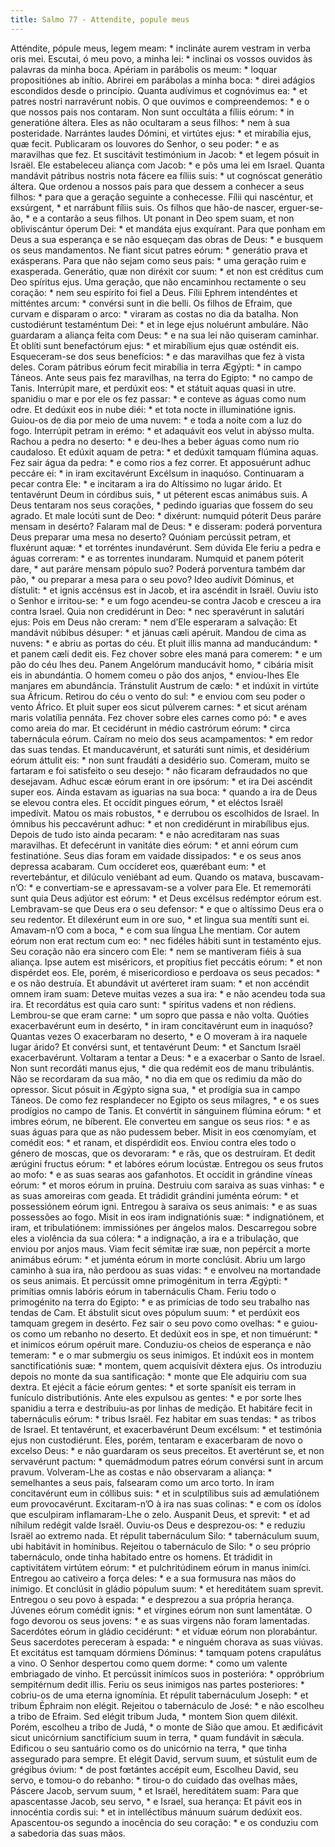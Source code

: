 ```yaml
---
title: Salmo 77 - Attendite, popule meus
---
```


<div class="grid grid-cols-2 gap-5">
  <span class="text-justify">
    Atténdite, pópule meus, legem meam: * inclináte aurem vestram in verba oris
    mei.
  </span>
  <span class="text-justify">
    Escutai, ó meu povo, a minha lei: * inclinai os vossos ouvidos às palavras
    da minha boca.
  </span>
  <span class="text-justify">
    Apériam in parábolis os meum: * loquar propositiónes ab inítio.
  </span>
  <span class="text-justify">
    Abrirei em parábolas a minha boca: * direi adágios escondidos desde o
    princípio.
  </span>
  <span class="text-justify">
    Quanta audívimus et cognóvimus ea: * et patres nostri narravérunt nobis.
  </span>
  <span class="text-justify">
    O que ouvimos e compreendemos: * e o que nossos pais nos contaram.
  </span>
  <span class="text-justify">
    Non sunt occultáta a fíliis eórum: * in generatióne áltera.
  </span>
  <span class="text-justify">
    Eles as não ocultaram a seus filhos: * nem à sua posteridade.
  </span>
  <span class="text-justify">
    Narrántes laudes Dómini, et virtútes ejus: * et mirabília ejus, quæ fecit.
  </span>
  <span class="text-justify">
    Publicaram os louvores do Senhor, o seu poder: * e as maravilhas que fez.
  </span>
  <span class="text-justify">
    Et suscitávit testimónium in Jacob: * et legem pósuit in Israël.
  </span>
  <span class="text-justify">
    Ele estabeleceu aliança com Jacob: * e pôs uma lei em Israel.
  </span>
  <span class="text-justify">
    Quanta mandávit pátribus nostris nota fácere ea fíliis suis: * ut cognóscat
    generátio áltera.
  </span>
  <span class="text-justify">
    Que ordenou a nossos pais para que dessem a conhecer a seus filhos: * para
    que a geração seguinte a conhecesse.
  </span>
  <span class="text-justify">
    Fílii qui nascéntur, et exsúrgent, * et narrábunt fíliis suis.
  </span>
  <span class="text-justify">
    Os filhos que hão-de nascer, erguer-se-ão, * e a contarão a seus filhos.
  </span>
  <span class="text-justify">
    Ut ponant in Deo spem suam, et non obliviscántur óperum Dei: * et mandáta
    ejus exquírant.
  </span>
  <span class="text-justify">
    Para que ponham em Deus a sua esperança e se não esqueçam das obras de Deus:
    * e busquem os seus mandamentos.
  </span>
  <span class="text-justify">
    Ne fiant sicut patres eórum: * generátio prava et exásperans.
  </span>
  <span class="text-justify">
    Para que não sejam como seus pais: * uma geração ruim e exasperada.
  </span>
  <span class="text-justify">
    Generátio, quæ non diréxit cor suum: * et non est créditus cum Deo spíritus
    ejus.
  </span>
  <span class="text-justify">
    Uma geração, que não encaminhou rectamente o seu coração: * nem seu espírito
    foi fiel a Deus.
  </span>
  <span class="text-justify">
    Fílii Ephrem intendéntes et mitténtes arcum: * convérsi sunt in die belli.
  </span>
  <span class="text-justify">
    Os filhos de Efraim, que curvam e disparam o arco: * viraram as costas no
    dia da batalha.
  </span>
  <span class="text-justify">
    Non custodiérunt testaméntum Dei: * et in lege ejus noluérunt ambuláre.
  </span>
  <span class="text-justify">
    Não guardaram a aliança feita com Deus: * e na sua lei não quiseram
    caminhar.
  </span>
  <span class="text-justify">
    Et oblíti sunt benefactórum ejus: * et mirabílium ejus quæ osténdit eis.
  </span>
  <span class="text-justify">
    Esqueceram-se dos seus benefícios: * e das maravilhas que fez à vista deles.
  </span>
  <span class="text-justify">
    Coram pátribus eórum fecit mirabília in terra Ægýpti: * in campo Táneos.
  </span>
  <span class="text-justify">
    Ante seus pais fez maravilhas, na terra do Egipto: * no campo de Tanis.
  </span>
  <span class="text-justify">
    Interrúpit mare, et perdúxit eos: * et státuit aquas quasi in utre.
  </span>
  <span class="text-justify">
    spanidiu o mar e por ele os fez passar: * e conteve as águas como num odre.
  </span>
  <span class="text-justify">
    Et dedúxit eos in nube diéi: * et tota nocte in illuminatióne ignis.
  </span>
  <span class="text-justify">
    Guiou-os de dia por meio de uma nuvem: * e toda a noite com a luz do fogo.
  </span>
  <span class="text-justify">
    Interrúpit petram in erémo: * et adaquávit eos velut in abýsso multa.
  </span>
  <span class="text-justify">
    Rachou a pedra no deserto: * e deu-lhes a beber águas como num rio
    caudaloso.
  </span>
  <span class="text-justify">
    Et edúxit aquam de petra: * et dedúxit tamquam flúmina aquas.
  </span>
  <span class="text-justify">
    Fez sair água da pedra: * e como rios a fez correr.
  </span>
  <span class="text-justify">
    Et apposuérunt adhuc peccáre ei: * in iram excitavérunt Excélsum in
    inaquóso.
  </span>
  <span class="text-justify">
    Continuaram a pecar contra Ele: * e incitaram a ira do Altíssimo no lugar
    árido.
  </span>
  <span class="text-justify">
    Et tentavérunt Deum in córdibus suis, * ut péterent escas animábus suis.
  </span>
  <span class="text-justify">
    A Deus tentaram nos seus corações, * pedindo iguarias que fossem do seu
    agrado.
  </span>
  <span class="text-justify">
    Et male locúti sunt de Deo: * dixérunt: numquid póterit Deus paráre mensam
    in desérto?
  </span>
  <span class="text-justify">
    Falaram mal de Deus: * e disseram: poderá porventura Deus preparar uma mesa
    no deserto?
  </span>
  <span class="text-justify">
    Quóniam percússit petram, et fluxérunt aquæ: * et torréntes inundavérunt.
  </span>
  <span class="text-justify">
    Sem dúvida Ele feriu a pedra e águas correram: * e as torrentes inundaram.
  </span>
  <span class="text-justify">
    Numquid et panem póterit dare, * aut paráre mensam pópulo suo?
  </span>
  <span class="text-justify">
    Poderá porventura também dar pão, * ou preparar a mesa para o seu povo?
  </span>
  <span class="text-justify">
    Ideo audívit Dóminus, et dístulit: * et ignis accénsus est in Jacob, et ira
    ascéndit in Israël.
  </span>
  <span class="text-justify">
    Ouviu isto o Senhor e irritou-se: * e um fogo acendeu-se contra Jacob e
    cresceu a ira contra Israel.
  </span>
  <span class="text-justify">
    Quia non credidérunt in Deo: * nec speravérunt in salutári ejus:
  </span>
  <span class="text-justify">
    Pois em Deus não creram: * nem d’Ele esperaram a salvação:
  </span>
  <span class="text-justify">
    Et mandávit núbibus désuper: * et jánuas cæli apéruit.
  </span>
  <span class="text-justify">
    Mandou de cima as nuvens: * e abriu as portas do céu.
  </span>
  <span class="text-justify">
    Et pluit illis manna ad manducándum: * et panem cæli dedit eis.
  </span>
  <span class="text-justify">
    Fez chover sobre eles maná para comerem: * e um pão do céu lhes deu.
  </span>
  <span class="text-justify">
    Panem Angelórum manducávit homo, * cibária misit eis in abundántia.
  </span>
  <span class="text-justify">
    O homem comeu o pão dos anjos, * enviou-lhes Ele manjares em abundância.
  </span>
  <span class="text-justify">
    Tránstulit Austrum de cælo: * et indúxit in virtúte sua Áfricum.
  </span>
  <span class="text-justify">
    Retirou do céu o vento do sul: * e enviou com seu poder o vento Áfrico.
  </span>
  <span class="text-justify">
    Et pluit super eos sicut púlverem carnes: * et sicut arénam maris volatília
    pennáta.
  </span>
  <span class="text-justify">
    Fez chover sobre eles carnes como pó: * e aves como areia do mar.
  </span>
  <span class="text-justify">
    Et cecidérunt in médio castrórum eórum: * circa tabernácula eórum.
  </span>
  <span class="text-justify">
    Caíram no meio dos seus acampamentos: * em redor das suas tendas.
  </span>
  <span class="text-justify">
    Et manducavérunt, et saturáti sunt nimis, et desidérium eórum áttulit eis: *
    non sunt fraudáti a desidério suo.
  </span>
  <span class="text-justify">
    Comeram, muito se fartaram e foi satisfeito o seu desejo: * não ficaram
    defraudados no que desejavam.
  </span>
  <span class="text-justify">
    Adhuc escæ eórum erant in ore ipsórum: * et ira Dei ascéndit super eos.
  </span>
  <span class="text-justify">
    Ainda estavam as iguarias na sua boca: * quando a ira de Deus se elevou
    contra eles.
  </span>
  <span class="text-justify">
    Et occídit pingues eórum, * et eléctos Israël impedívit.
  </span>
  <span class="text-justify">
    Matou os mais robustos, * e derrubou os escolhidos de Israel.
  </span>
  <span class="text-justify">
    In ómnibus his peccavérunt adhuc: * et non credidérunt in mirabílibus ejus.
  </span>
  <span class="text-justify">
    Depois de tudo isto ainda pecaram: * e não acreditaram nas suas maravilhas.
  </span>
  <span class="text-justify">
    Et defecérunt in vanitáte dies eórum: * et anni eórum cum festinatióne.
  </span>
  <span class="text-justify">
    Seus dias foram em vaidade dissipados: * e os seus anos depressa acabaram.
  </span>
  <span class="text-justify">
    Cum occíderet eos, quærébant eum: * et revertebántur, et dilúculo veniébant
    ad eum.
  </span>
  <span class="text-justify">
    Quando os matava, buscavam-n’O: * e convertiam-se e apressavam-se a volver
    para Ele.
  </span>
  <span class="text-justify">
    Et rememoráti sunt quia Deus adjútor est eórum: * et Deus excélsus redémptor
    eórum est.
  </span>
  <span class="text-justify">
    Lembravam-se que Deus era o seu defensor: * e que o altíssimo Deus era o seu
    redentor.
  </span>
  <span class="text-justify">
    Et dilexérunt eum in ore suo, * et lingua sua mentíti sunt ei.
  </span>
  <span class="text-justify">
    Amavam-n’O com a boca, * e com sua língua Lhe mentiam.
  </span>
  <span class="text-justify">
    Cor autem eórum non erat rectum cum eo: * nec fidéles hábiti sunt in
    testaménto ejus.
  </span>
  <span class="text-justify">
    Seu coração não era sincero com Ele: * nem se mantiveram fiéis à sua
    aliança.
  </span>
  <span class="text-justify">
    Ipse autem est miséricors, et propítius fiet peccátis eórum: * et non
    dispérdet eos.
  </span>
  <span class="text-justify">
    Ele, porém, é misericordioso e perdoava os seus pecados: * e os não
    destruía.
  </span>
  <span class="text-justify">
    Et abundávit ut avérteret iram suam: * et non accéndit omnem iram suam:
  </span>
  <span class="text-justify">
    Deteve muitas vezes a sua ira: * e não acendeu toda sua ira.
  </span>
  <span class="text-justify">
    Et recordátus est quia caro sunt: * spíritus vadens et non rédiens.
  </span>
  <span class="text-justify">
    Lembrou-se que eram carne: * um sopro que passa e não volta.
  </span>
  <span class="text-justify">
    Quóties exacerbavérunt eum in desérto, * in iram concitavérunt eum in
    inaquóso?
  </span>
  <span class="text-justify">
    Quantas vezes O exacerbaram no deserto, * e O moveram à ira naquele lugar
    árido?
  </span>
  <span class="text-justify">
    Et convérsi sunt, et tentavérunt Deum: * et Sanctum Israël exacerbavérunt.
  </span>
  <span class="text-justify">
    Voltaram a tentar a Deus: * e a exacerbar o Santo de Israel.
  </span>
  <span class="text-justify">
    Non sunt recordáti manus ejus, * die qua redémit eos de manu tribulántis.
  </span>
  <span class="text-justify">
    Não se recordaram da sua mão, * no dia em que os redimiu da mão do opressor.
  </span>
  <span class="text-justify">
    Sicut pósuit in Ægýpto signa sua, * et prodígia sua in campo Táneos.
  </span>
  <span class="text-justify">
    De como fez resplandecer no Egipto os seus milagres, * e os sues prodígios
    no campo de Tanis.
  </span>
  <span class="text-justify">
    Et convértit in sánguinem flúmina eórum: * et imbres eórum, ne bíberent.
  </span>
  <span class="text-justify">
    Ele converteu em sangue os seus rios: * e as suas águas para que as não
    pudessem beber.
  </span>
  <span class="text-justify">
    Misit in eos cœnomyíam, et comédit eos: * et ranam, et dispérdidit eos.
  </span>
  <span class="text-justify">
    Enviou contra eles todo o género de moscas, que os devoraram: * e rãs, que
    os destruíram.
  </span>
  <span class="text-justify">
    Et dedit ærúgini fructus eórum: * et labóres eórum locústæ.
  </span>
  <span class="text-justify">
    Entregou os seus frutos ao mofo: * e as suas searas aos gafanhotos.
  </span>
  <span class="text-justify">
    Et occídit in grándine víneas eórum: * et moros eórum in pruína.
  </span>
  <span class="text-justify">
    Destruiu com saraiva as suas vinhas: * e as suas amoreiras com geada.
  </span>
  <span class="text-justify">
    Et trádidit grándini juménta eórum: * et possessiónem eórum igni.
  </span>
  <span class="text-justify">
    Entregou à saraiva os seus animais: * e as suas possessões ao fogo.
  </span>
  <span class="text-justify">
    Misit in eos iram indignatiónis suæ: * indignatiónem, et iram, et
    tribulatiónem: immissiónes per ángelos malos.
  </span>
  <span class="text-justify">
    Descarregou sobre eles a violência da sua cólera: * a indignação, a ira e a
    tribulação, que enviou por anjos maus.
  </span>
  <span class="text-justify">
    Viam fecit sémitæ iræ suæ, non pepércit a morte animábus eórum: * et juménta
    eórum in morte conclúsit.
  </span>
  <span class="text-justify">
    Abriu um largo caminho à sua ira, não perdoou as suas vidas: * e envolveu na
    mortandade os seus animais.
  </span>
  <span class="text-justify">
    Et percússit omne primogénitum in terra Ægýpti: * primítias omnis labóris
    eórum in tabernáculis Cham.
  </span>
  <span class="text-justify">
    Feriu todo o primogénito na terra do Egipto: * e as primícias de todo seu
    trabalho nas tendas de Cam.
  </span>
  <span class="text-justify">
    Et ábstulit sicut oves pópulum suum: * et perdúxit eos tamquam gregem in
    desérto.
  </span>
  <span class="text-justify">
    Fez sair o seu povo como ovelhas: * e guiou-os como um rebanho no deserto.
  </span>
  <span class="text-justify">
    Et dedúxit eos in spe, et non timuérunt: * et inimícos eórum opéruit mare.
  </span>
  <span class="text-justify">
    Conduziu-os cheios de esperança e não temeram: * e o mar submergiu os seus
    inimigos.
  </span>
  <span class="text-justify">
    Et indúxit eos in montem sanctificatiónis suæ: * montem, quem acquisívit
    déxtera ejus.
  </span>
  <span class="text-justify">
    Os introduziu depois no monte da sua santificação: * monte que Ele adquiriu
    com sua dextra.
  </span>
  <span class="text-justify">
    Et ejécit a fácie eórum gentes: * et sorte spanísit eis terram in funículo
    distributiónis.
  </span>
  <span class="text-justify">
    Ante eles expulsou as gentes: * e por sorte lhes spanidiu a terra e
    destribuiu-as por linhas de medição.
  </span>
  <span class="text-justify">
    Et habitáre fecit in tabernáculis eórum: * tribus Israël.
  </span>
  <span class="text-justify">
    Fez habitar em suas tendas: * as tribos de Israel.
  </span>
  <span class="text-justify">
    Et tentavérunt, et exacerbavérunt Deum excélsum: * et testimónia ejus non
    custodiérunt.
  </span>
  <span class="text-justify">
    Eles, porém, tentaram e exacerbaram de novo o excelso Deus: * e não
    guardaram os seus preceitos.
  </span>
  <span class="text-justify">
    Et avertérunt se, et non servavérunt pactum: * quemádmodum patres eórum
    convérsi sunt in arcum pravum.
  </span>
  <span class="text-justify">
    Volveram-Lhe as costas e não observaram a aliança: * semelhantes a seus
    pais, falsearam como um arco torto.
  </span>
  <span class="text-justify">
    In iram concitavérunt eum in cóllibus suis: * et in sculptílibus suis ad
    æmulatiónem eum provocavérunt.
  </span>
  <span class="text-justify">
    Excitaram-n’O à ira nas suas colinas: * e com os ídolos que esculpiram
    inflamaram-Lhe o zelo.
  </span>
  <span class="text-justify">
    Auspanit Deus, et sprevit: * et ad níhilum redégit valde Israël.
  </span>
  <span class="text-justify">
    Ouviu-os Deus e desprezou-os: * e reduziu Israël ao extremo nada.
  </span>
  <span class="text-justify">
    Et répulit tabernáculum Silo: * tabernáculum suum, ubi habitávit in
    homínibus.
  </span>
  <span class="text-justify">
    Rejeitou o tabernáculo de Silo: * o seu próprio tabernáculo, onde tinha
    habitado entre os homens.
  </span>
  <span class="text-justify">
    Et trádidit in captivitátem virtútem eórum: * et pulchritúdinem eórum in
    manus inimíci.
  </span>
  <span class="text-justify">
    Entregou ao cativeiro a força deles: * e a sua formusura nas mãos do
    inimigo.
  </span>
  <span class="text-justify">
    Et conclúsit in gládio pópulum suum: * et hereditátem suam sprevit.
  </span>
  <span class="text-justify">
    Entregou o seu povo à espada: * e desprezou a sua própria herança.
  </span>
  <span class="text-justify">
    Júvenes eórum comédit ignis: * et vírgines eórum non sunt lamentátæ.
  </span>
  <span class="text-justify">
    O fogo devorou os seus jovens: * e as suas virgens não foram lamentadas.
  </span>
  <span class="text-justify">
    Sacerdótes eórum in gládio cecidérunt: * et víduæ eórum non plorabántur.
  </span>
  <span class="text-justify">
    Seus sacerdotes pereceram à espada: * e ninguém chorava as suas viúvas.
  </span>
  <span class="text-justify">
    Et excitátus est tamquam dórmiens Dóminus: * tamquam potens crapulátus a
    vino.
  </span>
  <span class="text-justify">
    O Senhor despertou como quem dorme: * como um valente embriagado de vinho.
  </span>
  <span class="text-justify">
    Et percússit inimícos suos in posterióra: * oppróbrium sempitérnum dedit
    illis.
  </span>
  <span class="text-justify">
    Feriu os seus inimigos nas partes posteriores: * cobriu-os de uma eterna
    ignomínia.
  </span>
  <span class="text-justify">
    Et répulit tabernáculum Joseph: * et tribum Éphraim non elégit.
  </span>
  <span class="text-justify">
    Rejeitou o tabernáculo de José: * e não escolheu a tribo de Efraim.
  </span>
  <span class="text-justify">
    Sed elégit tribum Juda, * montem Sion quem diléxit.
  </span>
  <span class="text-justify">
    Porém, escolheu a tribo de Judá, * o monte de Sião que amou.
  </span>
  <span class="text-justify">
    Et ædificávit sicut unicórnium sanctifícium suum in terra, * quam fundávit
    in sǽcula.
  </span>
  <span class="text-justify">
    Edificou o seu santuário como os do unicórnio na terra, * que tinha
    assegurado para sempre.
  </span>
  <span class="text-justify">
    Et elégit David, servum suum, et sústulit eum de grégibus óvium: * de post
    fœtántes accépit eum,
  </span>
  <span class="text-justify">
    Escolheu David, seu servo, e tomou-o do rebanho: * tirou-o do cuidado das
    ovelhas mães,
  </span>
  <span class="text-justify">
    Páscere Jacob, servum suum, * et Israël, hereditátem suam:
  </span>
  <span class="text-justify">
    Para que apascentasse Jacob, seu servo, * e Israel, sua herança:
  </span>
  <span class="text-justify">
    Et pávit eos in innocéntia cordis sui: * et in intelléctibus mánuum suárum
    dedúxit eos.
  </span>
  <span class="text-justify">
    Apascentou-os segundo a inocência do seu coração: * e os conduziu com a
    sabedoria das suas mãos.
  </span>
</div>
